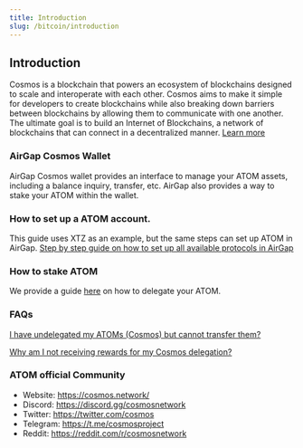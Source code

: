 ```yaml
---
title: Introduction
slug: /bitcoin/introduction
---
```


## Introduction

Cosmos is a blockchain that powers an ecosystem of blockchains designed to scale and interoperate with each other.
Cosmos aims to make it simple for developers to create blockchains while also breaking down barriers between blockchains by allowing them to communicate with one another. The ultimate goal is to build an Internet of Blockchains, a network of blockchains that can connect in a decentralized manner. [Learn more](https://cosmos.network/)

### AirGap Cosmos Wallet

AirGap Cosmos wallet provides an interface to manage your ATOM assets, including a balance inquiry, transfer, etc. AirGap also provides a way to stake your ATOM within the wallet.

### How to set up a ATOM account.

This guide uses XTZ as an example, but the same steps can set up ATOM in AirGap.
[Step by step guide on how to set up all available protocols in AirGap](https://medium.com/airgap-it/airgap-the-step-by-step-guide-c4c3d3fe9a05)

### How to stake ATOM

We provide a guide [here](https://medium.com/airgap-it/secure-cosmos-delegation-62a4b9acdd62) on how to delegate your ATOM.

### FAQs

[I have undelegated my ATOMs (Cosmos) but cannot transfer them?](https://support.airgap.it/troubleshooting/currencies/cosmos/FAQ#i-have-undelegated-my-atoms-cosmos-but-cannot-transfer-them)

[Why am I not receiving rewards for my Cosmos delegation?](https://support.airgap.it/troubleshooting/currencies/cosmos/FAQ#why-am-i-not-receiving-rewards-for-my-cosmos-delegation)

### ATOM official Community

- Website: https://cosmos.network/
- Discord: https://discord.gg/cosmosnetwork
- Twitter: https://twitter.com/cosmos
- Telegram: https://t.me/cosmosproject
- Reddit: https://reddit.com/r/cosmosnetwork
